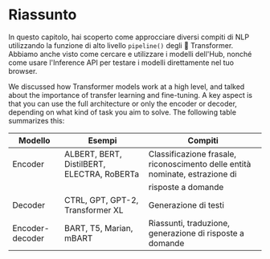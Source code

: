 # Riassunto

In questo capitolo, hai scoperto come approcciare diversi compiti di NLP utilizzando la funzione di alto livello `pipeline()` degli 🤗 Transformer. Abbiamo anche visto come cercare e utilizzare i modelli dell'Hub, nonché come usare l'Inference API per testare i modelli direttamente nel tuo browser.

We discussed how Transformer models work at a high level, and talked about the importance of transfer learning and fine-tuning. A key aspect is that you can use the full architecture or only the encoder or decoder, depending on what kind of task you aim to solve. The following table summarizes this:

| Modello         | Esempi                                     | Compiti                                                                          |
|-----------------|--------------------------------------------|----------------------------------------------------------------------------------|
| Encoder         | ALBERT, BERT, DistilBERT, ELECTRA, RoBERTa | Classificazione frasale, riconoscimento delle entità nominate, estrazione di     |
|                 |                                            | risposte a domande                                                               |
| Decoder         | CTRL, GPT, GPT-2, Transformer XL           | Generazione di testi                                                             |
| Encoder-decoder | BART, T5, Marian, mBART                    | Riassunti, traduzione, generazione di risposte a domande                         |
